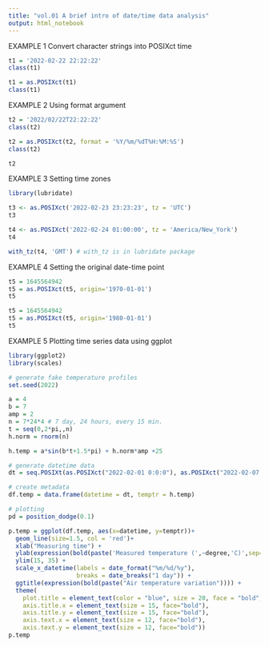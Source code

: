 ```yaml
---
title: "vol.01 A brief intro of date/time data analysis"
output: html_notebook
---
```


EXAMPLE 1 Convert character strings into POSIXct time
```r
t1 = '2022-02-22 22:22:22'
class(t1)

t1 = as.POSIXct(t1)
class(t1)

```

EXAMPLE 2 Using format argument
```r
t2 = '2022/02/22T22:22:22'
class(t2)

t2 = as.POSIXct(t2, format = '%Y/%m/%dT%H:%M:%S')
class(t2)

t2

```

EXAMPLE 3 Setting time zones
```r
library(lubridate)

t3 <- as.POSIXct('2022-02-23 23:23:23', tz = 'UTC')
t3

t4 <- as.POSIXct('2022-02-24 01:00:00', tz = 'America/New_York')
t4

with_tz(t4, 'GMT') # with_tz is in lubridate package

```

EXAMPLE 4 Setting the original date-time point
```r
t5 = 1645564942
t5 = as.POSIXct(t5, origin='1970-01-01')
t5

t5 = 1645564942
t5 = as.POSIXct(t5, origin='1980-01-01')
t5

```

EXAMPLE 5 Plotting time series data using ggplot 
```r
library(ggplot2)
library(scales)

# generate fake temperature profiles
set.seed(2022)

a = 4
b = 7
amp = 2
n = 7*24*4 # 7 day, 24 hours, every 15 min.
t = seq(0,2*pi,,n)
h.norm = rnorm(n)

h.temp = a*sin(b*t+1.5*pi) + h.norm*amp +25

# generate datetime data
dt = seq.POSIXt(as.POSIXct("2022-02-01 0:0:0"), as.POSIXct("2022-02-07 23:45:00"), tz = "Europe/Berlin", by = "15 min")

# create metadata
df.temp = data.frame(datetime = dt, temptr = h.temp)

# plotting
pd = position_dodge(0.1)

p.temp = ggplot(df.temp, aes(x=datetime, y=temptr))+
  geom_line(size=1.5, col = 'red')+
  xlab("Measuring time") +
  ylab(expression(bold(paste('Measured temperature (',~degree,'C)',sep='')))) +
  ylim(15, 35) +
  scale_x_datetime(labels = date_format("%m/%d/%y"), 
                   breaks = date_breaks("1 day")) +
  ggtitle(expression(bold(paste("Air temperature variation")))) +
  theme(
    plot.title = element_text(color = "blue", size = 20, face = "bold", hjust = 0.5),
    axis.title.x = element_text(size = 15, face="bold"),
    axis.title.y = element_text(size = 15, face="bold"),
    axis.text.x = element_text(size = 12, face="bold"),
    axis.text.y = element_text(size = 12, face="bold"))
p.temp

```